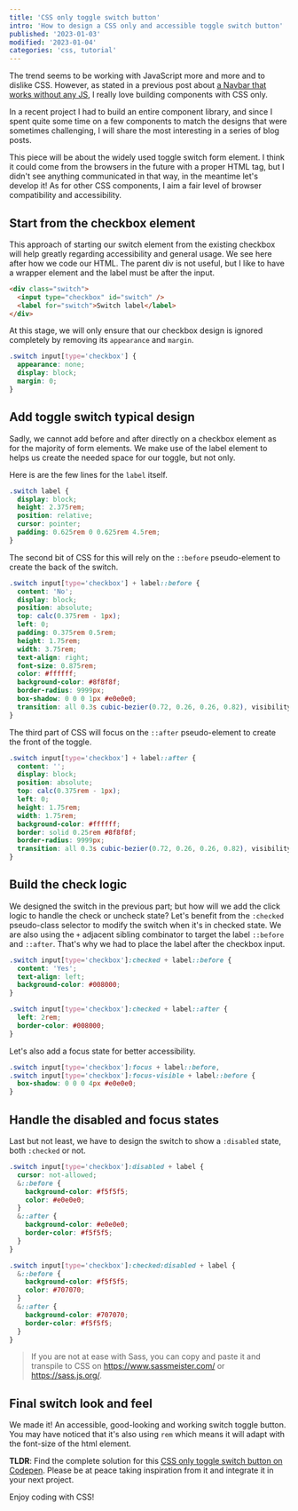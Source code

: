 ```yaml
---
title: 'CSS only toggle switch button'
intro: 'How to design a CSS only and accessible toggle switch button'
published: '2023-01-03'
modified: '2023-01-04'
categories: 'css, tutorial'
---
```



The trend seems to be working with JavaScript more and more and to dislike CSS. However, as stated in a previous post about [a Navbar that works without any JS](/blog/css-only-responsive-navbar), I really love building components with CSS only.

In a recent project I had to build an entire component library, and since I spent quite some time on a few components to match the designs that were sometimes challenging, I will share the most interesting in a series of blog posts.

This piece will be about the widely used toggle switch form element. I think it could come from the browsers in the future with a proper HTML tag, but I didn't see anything communicated in that way, in the meantime let's develop it! As for other CSS components, I aim a fair level of browser compatibility and accessibility.

## Start from the checkbox element

This approach of starting our switch element from the existing checkbox will help greatly regarding accessibility and general usage. We see here after how we code our HTML. The parent div is not useful, but I like to have a wrapper element and the label must be after the input.

```html
<div class="switch">
  <input type="checkbox" id="switch" />
  <label for="switch">Switch label</label>
</div>
```

At this stage, we will only ensure that our checkbox design is ignored completely by removing its `appearance` and `margin`.

```scss
.switch input[type='checkbox'] {
  appearance: none;
  display: block;
  margin: 0;
}
```

## Add toggle switch typical design

Sadly, we cannot add before and after directly on a checkbox element as for the majority of form elements. We make use of the label element to helps us create the needed space for our toggle, but not only.

Here is are the few lines for the `label` itself.

```scss
.switch label {
  display: block;
  height: 2.375rem;
  position: relative;
  cursor: pointer;
  padding: 0.625rem 0 0.625rem 4.5rem;
}
```

The second bit of CSS for this will rely on the `::before` pseudo-element to create the back of the switch.

```scss
.switch input[type='checkbox'] + label::before {
  content: 'No';
  display: block;
  position: absolute;
  top: calc(0.375rem - 1px);
  left: 0;
  padding: 0.375rem 0.5rem;
  height: 1.75rem;
  width: 3.75rem;
  text-align: right;
  font-size: 0.875rem;
  color: #ffffff;
  background-color: #8f8f8f;
  border-radius: 9999px;
  box-shadow: 0 0 0 1px #e0e0e0;
  transition: all 0.3s cubic-bezier(0.72, 0.26, 0.26, 0.82), visibility 0s;
}
```

The third part of CSS will focus on the `::after` pseudo-element to create the front of the toggle.

```scss
.switch input[type='checkbox'] + label::after {
  content: '';
  display: block;
  position: absolute;
  top: calc(0.375rem - 1px);
  left: 0;
  height: 1.75rem;
  width: 1.75rem;
  background-color: #ffffff;
  border: solid 0.25rem #8f8f8f;
  border-radius: 9999px;
  transition: all 0.3s cubic-bezier(0.72, 0.26, 0.26, 0.82), visibility 0s;
}
```

## Build the check logic

We designed the switch in the previous part; but how will we add the click logic to handle the check or uncheck state? Let's benefit from the `:checked` pseudo-class selector to modify the switch when it's in checked state. We are also using the `+` adjacent sibling combinator to target the label `::before` and `::after`. That's why we had to place the label after the checkbox input.

```scss
.switch input[type='checkbox']:checked + label::before {
  content: 'Yes';
  text-align: left;
  background-color: #008000;
}

.switch input[type='checkbox']:checked + label::after {
  left: 2rem;
  border-color: #008000;
}
```

Let's also add a focus state for better accessibility.

```scss
.switch input[type='checkbox']:focus + label::before,
.switch input[type='checkbox']:focus-visible + label::before {
  box-shadow: 0 0 0 4px #e0e0e0;
}
```

## Handle the disabled and focus states

Last but not least, we have to design the switch to show a `:disabled` state, both `:checked` or not.

```scss
.switch input[type='checkbox']:disabled + label {
  cursor: not-allowed;
  &::before {
    background-color: #f5f5f5;
    color: #e0e0e0;
  }
  &::after {
    background-color: #e0e0e0;
    border-color: #f5f5f5;
  }
}

.switch input[type='checkbox']:checked:disabled + label {
  &::before {
    background-color: #f5f5f5;
    color: #707070;
  }
  &::after {
    background-color: #707070;
    border-color: #f5f5f5;
  }
}
```

> If you are not at ease with Sass, you can copy and paste it and transpile to CSS on <a href="https://www.sassmeister.com/" target="_blank">https://www.sassmeister.com/</a> or <a href="https://sass.js.org/" target="_blank">https://sass.js.org/</a>.

## Final switch look and feel

We made it! An accessible, good-looking and working switch toggle button. You may have noticed that it's also using `rem` which means it will adapt with the font-size of the html element.

**TLDR**: Find the complete solution for this <a href="https://codepen.io/beumsk/pen/xxzyNxP" target="_blank">CSS only toggle switch button on Codepen</a>. Please be at peace taking inspiration from it and integrate it in your next project.

<Codepen pen="xxzyNxP" title="CSS only toggle switch button on Codepen" />

Enjoy coding with CSS!

